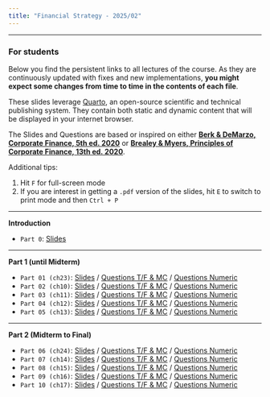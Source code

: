 ```yaml
---
title: "Financial Strategy - 2025/02"
---
```


___


::: {.callout-important}
### For students

Below you find the persistent links to all lectures of the course. As they are continuously updated with fixes and new implementations, **you might expect some changes from time to time in the contents of each file**.

These slides leverage [Quarto](https://quarto.org/), an open-source scientific and technical publishing system. They contain both static and dynamic content that will be displayed in your internet browser. 

The Slides and Questions are based or inspired on either [**Berk & DeMarzo, Corporate Finance, 5th ed. 2020**](https://www.amazon.com.br/Corporate-Finance-Global-Jonathan-Berk/dp/1292304154) or 
[**Brealey & Myers, Principles of Corporate Finance, 13th ed. 2020**](https://www.amazon.com.br/Principles-Corporate-Finance-Richard-Brealey/dp/1260565556/ref=sr_1_3?refinements=p_27%3ABrealey+Myers&s=books&sr=1-3).

Additional tips:

1. Hit `F` for full-screen mode
2. If you are interest in getting a `.pdf` version of the slides, hit `E` to switch to print mode and then `Ctrl + P`

:::

___



**Introduction**

-   `Part 0`: [Slides](p0.qmd) 

___

**Part 1 (until Midterm)**

-   `Part 01 (ch23)`: [Slides](p1.qmd) / [Questions T/F & MC](p1tf.qmd) / [Questions Numeric](p1num.qmd) 
-   `Part 02 (ch10)`: [Slides](p2.qmd) / [Questions T/F & MC](p2tf.qmd) / [Questions Numeric](p2num.qmd) 
-   `Part 03 (ch11)`: [Slides](p3.qmd) / [Questions T/F & MC](p3tf.qmd) / [Questions Numeric](p3num.qmd)  
-   `Part 04 (ch12)`: [Slides](p4.qmd) / [Questions T/F & MC](p4tf.qmd) / [Questions Numeric](p4num.qmd)  
-   `Part 05 (ch13)`: [Slides](p5.qmd) / [Questions T/F & MC](p5tf.qmd) / [Questions Numeric](p5num.qmd)  



___

**Part 2 (Midterm to Final)**

-   `Part 06 (ch24)`: [Slides](p6.qmd) / [Questions T/F & MC](p6tf.qmd) / [Questions Numeric](p6num.qmd) 
-   `Part 07 (ch14)`: [Slides](p7.qmd) / [Questions T/F & MC](p7tf.qmd) / [Questions Numeric](p7num.qmd) 
-   `Part 08 (ch15)`: [Slides](p8.qmd) / [Questions T/F & MC](p8tf.qmd) / [Questions Numeric](p8num.qmd) 
-   `Part 09 (ch16)`: [Slides](p9.qmd) / [Questions T/F & MC](p9tf.qmd) / [Questions Numeric](p9num.qmd) 
-   `Part 10 (ch17)`: [Slides](p10.qmd) / [Questions T/F & MC](p10tf.qmd) / [Questions Numeric](p10num.qmd) 


